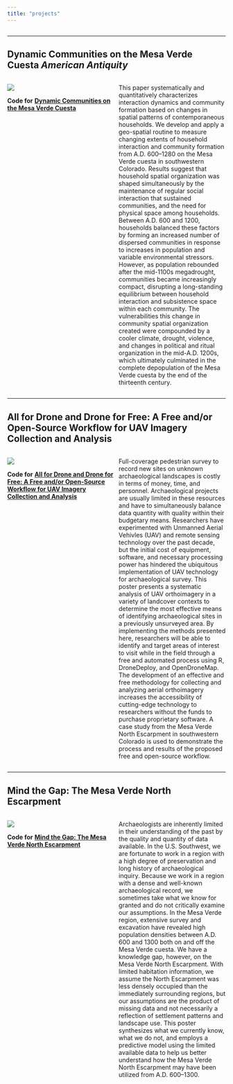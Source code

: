 ```yaml
---
title: "projects"
---
```


<style>
.column-full{
  float: left;
  width: 100%;
  text-align: left;
}
.column-left{
  float: left;
  width: 50%;
  text-align: left;
}
.column-right{
  float: right;
  width: 49%;
  text-align: left;
}
</style>
<div class="column-full">

**************************************************************************
## **Dynamic Communities on the Mesa Verde Cuesta** *American Antiquity*
</div>

<div class="column-left">
![](/Users/kmreese/Documents/PROFESSIONAL/kmreese-io.github.io/Pictures/REESE_ET_AL_2019.jpg)
\linebreak
\linebreak
  
**Code for** [**Dynamic Communities on the Mesa Verde Cuesta**](https://github.com/kmreese-io/Reese_et_al_2019)
</div>

<div class="column-right">
This paper systematically and quantitatively characterizes interaction dynamics and community formation based on changes in spatial patterns of contemporaneous households. We develop and apply a geo-spatial routine to measure changing extents of household interaction and community formation from A.D. 600–1280 on the Mesa Verde cuesta in southwestern Colorado. Results suggest that household spatial organization was shaped simultaneously by the maintenance of regular social interaction that sustained communities, and the need for physical space among households. Between A.D. 600 and 1200, households balanced these factors by forming an increased number of dispersed communities in response to increases in population and variable environmental stressors. However, as population rebounded after the mid-1100s megadrought, communities became increasingly compact, disrupting a long-standing equilibrium between household interaction and subsistence space within each community. The vulnerabilities this change in community spatial organization created were compounded by a cooler climate, drought, violence, and changes in political and ritual organization in the mid-A.D. 1200s, which ultimately culminated in the complete depopulation of the Mesa Verde cuesta by the end of the thirteenth century.
</div>

<div class="column-full">
**************************************************************************
## **All for Drone and Drone for Free: A Free and/or Open-Source Workflow for UAV Imagery Collection and Analysis**
</div>

<div class="column-left">
![](/Users/kmreese/Documents/PROFESSIONAL/kmreese-io.github.io/Pictures/SAA-REESE_2019.jpeg)
\linebreak
\linebreak
  
**Code for** [**All for Drone and Drone for Free: A Free and/or Open-Source Workflow for UAV Imagery Collection and Analysis**](https://github.com/kmreese-io/SAA-Reese_2019)
</div>

<div class="column-right">
Full-coverage pedestrian survey to record new sites on unknown archaeological landscapes is costly in terms of money, time, and personnel. Archaeological projects are usually limited in these resources and have to simultaneously balance data quantity with quality within their budgetary means. Researchers have experimented with Unmanned Aerial Vehivles (UAV) and remote sensing technology over the past decade, but the initial cost of equipment, software, and necessary processing power has hindered the ubiquitous implementation of UAV technology for archaeological survey. This poster presents a systematic analysis of UAV orthoimagery in a variety of landcover contexts to determine the most effective means of identifying archaeological sites in a previously unsurveyed area. By implementing the methods presented here, researchers will be able to identify and target areas of interest to visit while in the field through a free and automated process using R, DroneDeploy, and OpenDroneMap. The development of an effective and free methodology for collecting and analyzing aerial orthoimagery increases the accessibility of cutting-edge technology to researchers without the funds to purchase proprietary software. A case study from the Mesa Verde North Escarpment in southwestern Colorado is used to demonstrate the process and results of the proposed free and open-source workflow.
</div>

<div class="column-full">
**************************************************************************
## **Mind the Gap: The Mesa Verde North Escarpment**
</div>

<div class="column-left">
![](/Users/kmreese/Documents/PROFESSIONAL/kmreese-io.github.io/Pictures/SAA-REESE_AND_YAQUINTO_2018.jpeg)
\linebreak
\linebreak
  
**Code for** [**Mind the Gap: The Mesa Verde North Escarpment**](https://github.com/kmreese-io/SAA-Reese_and_Yaquinto_2018)
</div>

<div class="column-right">
Archaeologists are inherently limited in their understanding of the past by the quality and quantity of data available. In the U.S. Southwest, we are fortunate to work in a region with a high degree of preservation and long history of archaeological inquiry. Because we work in a region with a dense and well-known archaeological record, we sometimes take what we know for granted and do not critically examine our assumptions. In the Mesa Verde region, extensive survey and excavation have revealed high population densities between A.D. 600 and 1300 both on and off the Mesa Verde cuesta. We have a knowledge gap, however, on the Mesa Verde North Escarpment. With limited habitation information, we assume the North Escarpment was less densely occupied than the immediately surrounding regions, but our assumptions are the product of missing data and not necessarily a reflection of settlement patterns and landscape use. This poster synthesizes what we currently know, what we do not, and employs a predictive model using the limited available data to help us better understand how the Mesa Verde North Escarpment may have been utilized from A.D. 600--1300.
</div>
